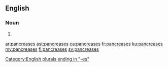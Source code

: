 ==English==

===Noun===
{{head|en|noun plural form}}

# {{plural of|pancreas|lang=en}}

[[Category:English plurals ending in "-es"]]

[[ar:pancreases]]
[[ast:pancreases]]
[[ca:pancreases]]
[[fr:pancreases]]
[[ku:pancreases]]
[[my:pancreases]]
[[fi:pancreases]]
[[sv:pancreases]]